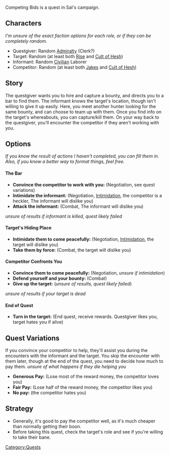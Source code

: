 Competing Bids is a quest in Sal's campaign.

== Characters ==

''I'm unsure of the exact faction options for each role, or if they can be completely random.''
* Questgiver: Random [[Admiralty]] (Clerk?)
* Target: Random (at least both [[Rise]] and [[Cult of Hesh]])
* Informant: Random [[Civilian]] Laborer
* Competitor: Random (at least both [[Jakes]] and [[Cult of Hesh]])

== Story ==

The questgiver wants you to hire and capture a bounty, and directs you to a bar to find them. The informant knows the target's location, though isn't willing to give it up easily. Here, you meet another hunter looking for the same bounty, and can choose to team up with them. Once you find info on the target's whereabouts, you can capture/kill them. On your way back to the questgiver, you'll encounter the competitor if they aren't working with you.

== Options ==

''If you know the result of actions I haven't completed, you can fill them in. Also, if you know a better way to format things, feel free.''

==== The Bar ====

* '''Convince the competitor to work with you:''' (Negotiation, see quest variations)
* '''Intimidate the informant:''' (Negotiation, [[Intimidation]], the competitor is a heckler, The informant will dislike you)
* '''Attack the informant:''' (Combat, The informant will dislike you)
''unsure of results if informant is killed, quest likely failed''

==== Target's Hiding Place ====
* '''Intimidate them to come peacefully:''' (Negotiation, [[Intimidation]], the target will dislike you)
* '''Take them by force:''' (Combat, the target will dislike you)

==== Competitor Confronts You ====
* '''Convince them to come peacefully:''' (Negotiation, ''unsure if intimidation'')
* '''Defend yourself and your bounty:''' (Combat)
* '''Give up the target:''' (''unsure of results, quest likely failed'')
''unsure of results if your target is dead''

==== End of Quest ====
* '''Turn in the target:''' (End quest, receive rewards. Questgiver likes you, target hates you if alive)

== Quest Variations ==
If you convince your competitor to help, they'll assist you during the encounters with the informant and the target. You skip the encounter with them later, though at the end of the quest, you need to decide how much to pay them. ''unsure of what happens if they die helping you''

* '''Generous Pay:''' (Lose most of the reward money, the competitor loves you)
* '''Fair Pay:''' (Lose half of the reward money, the competitor likes you)
* '''No pay:''' (the competitor hates you)

== Strategy ==
* Generally, it's good to pay the competitor well, as it's much cheaper than normally getting their boon.
* Before taking this quest, check the target's role and see if you're willing to take their bane.

[[Category:Quests]]